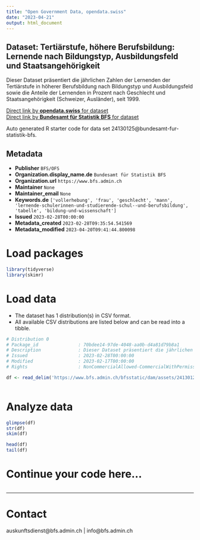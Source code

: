 ```yaml
---
title: "Open Government Data, opendata.swiss"
date: "2023-04-21"
output: html_document
---
```


## Dataset: Tertiärstufe, höhere Berufsbildung: Lernende nach Bildungstyp, Ausbildungsfeld und Staatsangehörigkeit

Dieser Dataset präsentiert die jährlichen Zahlen der Lernenden der Tertiärstufe in höherer Berufsbildung nach Bildungstyp und Ausbildungsfeld sowie die Anteile der Lernenden in Prozent nach Geschlecht und Staatsangehörigkeit (Schweizer, Ausländer), seit 1999.

[Direct link by **opendata.swiss** for dataset](https://opendata.swiss/de/dataset/tertiarstufe-hohere-berufsbildung-lernende-nach-bildungstyp-ausbildungsfeld-und-staatsangehorig4)<br>
[Direct link by **Bundesamt für Statistik BFS** for dataset](https://www.bfs.admin.ch/asset/de/ts-x-15.02.03.01)

Auto generated R starter code for data set 24130125@bundesamt-fur-statistik-bfs.

## Metadata

- **Publisher** `BFS/OFS`
- **Organization.display_name.de** `Bundesamt für Statistik BFS`
- **Organization.url** `https://www.bfs.admin.ch`
- **Maintainer** `None`
- **Maintainer_email** `None`
- **Keywords.de** `['vollerhebung', 'frau', 'geschlecht', 'mann', 'lernende-schulerinnen-und-studierende-schul--und-berufsbildung', 'tabelle', 'bildung-und-wissenschaft']`
- **Issued** `2023-02-28T00:00:00`
- **Metadata_created** `2023-02-28T09:35:54.541569`
- **Metadata_modified** `2023-04-20T09:41:44.800098`


# Load packages

```r

library(tidyverse)
library(skimr)

```

# Load data

-   The dataset has 1 distribution(s) in CSV format.
-   All available CSV distributions are listed below and can be read into a tibble.

```r

# Distribution 0
# Package_id               : 70bdee14-97de-4048-aa0b-d4a81d79b8a1
# Description              : Dieser Dataset präsentiert die jährlichen Zahlen der Lernenden der Tertiärstufe in höherer Berufsbildung nach Bildungstyp und Ausbildungsfeld sowie die Anteile der Lernenden in Prozent nach Geschlecht und Staatsangehörigkeit (Schweizer, Ausländer), seit 1999.
# Issued                   : 2023-02-28T00:00:00
# Modified                 : 2023-02-17T00:00:00
# Rights                   : NonCommercialAllowed-CommercialWithPermission-ReferenceRequired

df <- read_delim('https://www.bfs.admin.ch/bfsstatic/dam/assets/24130127/master')



```

# Analyze data

```r

glimpse(df)
str(df)
skim(df)

head(df)
tail(df)

```

# Continue your code here...

```r

```

------------------------------------------------------------------------

# Contact

auskunftsdienst@bfs.admin.ch | info@bfs.admin.ch
